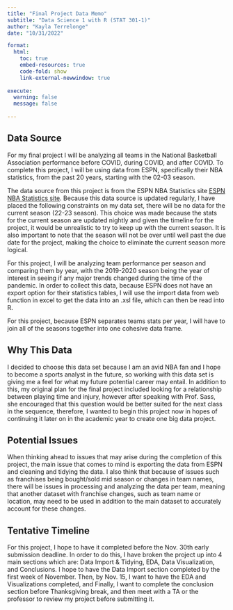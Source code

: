 ```yaml
---
title: "Final Project Data Memo"
subtitle: "Data Science 1 with R (STAT 301-1)"
author: "Kayla Terrelonge"
date: "10/31/2022"

format:
  html:
    toc: true
    embed-resources: true
    code-fold: show
    link-external-newwindow: true
    
execute:
  warning: false
  message: false
  
---
```


## Data Source

For my final project I will be analyzing all teams in the National Basketball Association performance before COVID, during COVID, and after COVID. To complete this project, I will be using data from ESPN, specifically their NBA statistics, from the past 20 years, starting with the 02-03 season.

The data source from this project is from the ESPN NBA Statistics site [ESPN NBA Statistics site](https://www.espn.com/nba/stats/team/\_/season/2021/seasontype/2). Because this data source is updated regularly, I have placed the following constraints on my data set, there will be no data for the current season (22-23 season). This choice was made because the stats for the current season are updated nightly and given the timeline for the project, it would be unrealistic to try to keep up with the current season. It is also important to note that the season will not be over until well past the due date for the project, making the choice to eliminate the current season more logical.

For this project, I will be analyzing team performance per season and comparing them by year, with the 2019-2020 season being the year of interest in seeing if any major trends changed during the time of the pandemic. In order to collect this data, because ESPN does not have an export option for their statistics tables, I will use the import data from web function in excel to get the data into an .xsl file, which can then be read into R.

For this project, because ESPN separates teams stats per year, I will have to join all of the seasons together into one cohesive data frame.

## Why This Data

I decided to choose this data set because I am an avid NBA fan and I hope to become a sports analyst in the future, so working with this data set is giving me a feel for what my future potential career may entail. In addition to this, my original plan for the final project included looking for a relationship between playing time and injury, however after speaking with Prof. Sass, she encouraged that this question would be better suited for the next class in the sequence, therefore, I wanted to begin this project now in hopes of continuing it later on in the academic year to create one big data project.

## Potential Issues

When thinking ahead to issues that may arise during the completion of this project, the main issue that comes to mind is exporting the data from ESPN and cleaning and tidying the data. I also think that because of issues such as franchises being bought/sold mid season or changes in team names, there will be issues in processing and analyzing the data per team, meaning that another dataset with franchise changes, such as team name or location, may need to be used in addition to the main dataset to accurately account for these changes.

## Tentative Timeline

For this project, I hope to have it completed before the Nov. 30th early submission deadline. In order to do this, I have broken the project up into 4 main sections which are: Data Import & Tidying, EDA, Data Visualization, and Conclusions. I hope to have the Data Import section completed by the first week of November. Then, by Nov. 15, I want to have the EDA and Visualizations completed, and Finally, I want to complete the conclusion section before Thanksgiving break, and then meet with a TA or the professor to review my project before submitting it.
